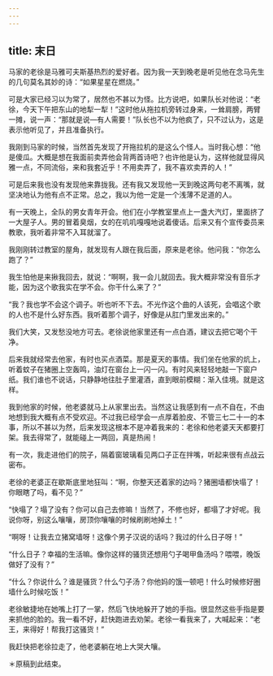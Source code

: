 ```yaml
---
---
---
```

title: 末日
---

马家的老徐是马雅可夫斯基热烈的爱好者。因为我一天到晚老是听见他在念马先生的几句莫名其妙的诗：“如果星星在燃烧。”

可是大家已经习以为常了，居然也不甚以为怪。比方说吧，如果队长对他说：“老徐，今天下午把东山的地犁一犁！”这时他从拖拉机旁转过身来，一耸肩膀，两臂一摊，说一声：“那就是说—有人需要！”队长也不以为他疯了，只不过认为，这是表示他听见了，并且准备执行。

我刚到马家的时候，当然首先发现了开拖拉机的是这么个怪人。当时我心想：“他是傻瓜。大概是想在我面前卖弄他会背两首诗吧？也许他是认为，这样他就显得风雅一点，不同流俗，来和我套近乎！不用卖弄了，我不喜欢卖弄的人！”

可是后来我也没有发现他来靠拢我。还有我又发现他一天到晚这两句老不离嘴，就坚决地认为他有点不正常。总之，我以为他一定是一个浅薄不足道的人。

有一天晚上，全队的男女青年开会。他们在小学教室里点上一盏大汽灯，里面挤了一大屋子人。男的冒着臭烟，女的在叽叽嘎嘎地说着傻话。后来又有个宣传委员来教歌，我听着非常不入耳就溜了。

我刚刚转过教室的屋角，就发现有人跟在我后面，原来是老徐。他问我：“你怎么跑了？”

我生怕他是来揪我回去，就说：“啊啊，我一会儿就回去。我大概非常没有音乐才能，因为这个歌我实在学不会。你干什么来了？”

“我？我也学不会这个调子。听也听不下去。不光作这个曲的人该死，会唱这个歌的人也不是什么好东西。我听着那个调子，好像是从肛门里发出来的。”

我们大笑，又发愁没地方可去。老徐说他家里还有一点白酒，建议去把它喝个干净。

后来我就经常去他家，有时也买点酒菜。那是夏天的事情。我们坐在他家的炕上，听着蚊子在猪圈上空轰鸣，油灯在窗台上一闪一闪。有时风来轻轻地敲一下窗户纸。我们谁也不说话，只静静地往肚子里灌酒，直到眼前模糊：渐入佳境。就是这样。

我到他家的时候，他老婆就马上从家里出去。当然这让我感到有一点不自在，不由地想到我大概有点不受欢迎。不过我已经学会一点厚着脸皮、不管三七二十一的本事，所以不甚以为然，后来发现这根本不是冲着我来的：老徐和他老婆天天都要打架。我去得常了，就能碰上一两回，真是热闹！

有一次，我走进他们的院子，隔着窗玻璃看见两口子正在拌嘴，听起来很有点战云密布。

老徐的老婆正在歇斯底里地狂叫：“啊，你整天还着家的边吗？猪圈墙都快塌了！你眼瞎了吗，看不见？”

“快塌了？塌了没有？你可以自己去修嘛！当然了，不修也好，都塌了才好呢。我说你呀，别这么嚷嚷，房顶你嚷嚷的时候刷刷地掉土！”

“啊呀！让我去立猪窝墙呀！这像个男子汉说的话吗？我过的什么日子呀！”

“什么日子？幸福的生活嘛。像你这样的骚货还想用勺子喝甲鱼汤吗？喂喂，晚饭做好了没有？”

“什么？你说什么？谁是骚货？什么勺子汤？你他妈的饿一顿吧！什么时候修好圈墙什么时候吃饭！”

老徐敏捷地在她嘴上打了一掌，然后飞快地躲开了她的手指。很显然这些手指是要来抓他的脸的。我一看不好，赶快跑进去劝架。老徐一看我来了，大喊起来：“老王，来得好！帮我打这骚货！”

我赶快把老徐拉走了，他老婆躺在地上大哭大嚷。

＊原稿到此结束。